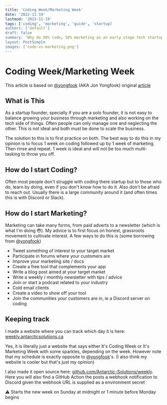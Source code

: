 ```yaml
---
title: 'Coding Week/Marketing Week'
date: '2022-11-19'
lastmod: '2022-11-19'
tags: ['coding', 'marketing', 'guide', 'startup]
authors: ['default']
draft: false
summary: 'Why do 50% code, 50% marketing as an early stage tech startup founder'
layout: PostSimple
images: ['code-vs-marketing.png']
---
```


# Coding Week/Marketing Week

<TOCInline toc={props.toc} asDisclosure toHeading={2} isOpen />

This article is based on [@yongfook](https://twitter.com/yongfook) (AKA Jon Yongfook) original [article](https://www.bannerbear.com/blog/why-you-should-do-50-coding-and-50-marketing-as-a-solo-tech-founder/)

## What is This

As a startup founder, specially if you are a solo founder, it is not easy to balance growing your business through marketing and also working
on the tech side of things. Often people can only manage one and neglecting the other. This is not ideal and both must be done to scale the business.

The solution to this is to first practice on both. The best way to do this in my opinion is to focus 1 week on coding followed up by 1 week of marketing. Then
rinse and repeat. 1 week is ideal and will not be too much multi-tasking to throw you off.

## How do I start Coding?

Often most people don't struggle with coding there startup but to those who do, learn by doing, even if you don't know how to do it.
Also don't be afraid to reach out. Usually there is a large community around it (and often times this is with Discord or Slack).

## How do I start Marketing?

Marketing can take many forms, from paid adverts to a newsletter (which is what I'm doing 😳). My advice is to first focus on
honest, grassroots movement to cultivate interest. A few ways to do this is (some borrowing from [@yongfook](https://twitter.com/yongfook))

- Tweet something of interest to your target market
- Participate in forums where your customers are
- Improve your marketing site / docs
- Create a free tool that complements your app
- Write a blog post aimed at your target market
- Write a weekly / monthly newsletter with tips / advice
- Join or start a podcast related to your industry
- Cold email clients
- Create a video to show off your tool
- Join the communities your customers are in, ie a Discord server on coding

## Keeping track

I made a website where you can track which day it is here: [weekly.antarcticsolutions.ca](https://weekly.antarcticsolutions.ca/)

Yes, it is literally just a website that says either It's Coding Week or It's Marketing Week with some sparkles, depending on the week. However note that my schedule is exactly opposite
to [@yongfook](https://twitter.com/yongfook)'s. (I also think my website is cooler but that's just my opinion)

I also made it open source here: [github.com/Antarctic-Solutions/weekly](https://github.com/Antarctic-Solutions/weekly). Here you will also find
a GitHub Action the posts a webhook notification to Discord given the webhook URL is supplied as a environment secret

⚠️ Starts the new week on Sunday at midnight or 1 minute before Monday begins
